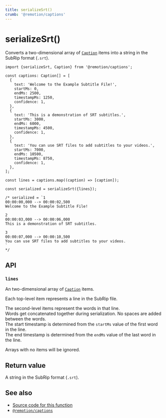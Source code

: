 ```yaml
---
title: serializeSrt()
crumb: '@remotion/captions'
---
```


# serializeSrt()<AvailableFrom v="4.0.216"/>

Converts a two-dimensional array of [`Caption`](/docs/captions/caption) items into a string in the SubRip format (`.srt`).

```tsx twoslash title="Example usage"
import {serializeSrt, Caption} from '@remotion/captions';

const captions: Caption[] = [
  {
    text: 'Welcome to the Example Subtitle File!',
    startMs: 0,
    endMs: 2500,
    timestampMs: 1250,
    confidence: 1,
  },
  {
    text: 'This is a demonstration of SRT subtitles.',
    startMs: 3000,
    endMs: 6000,
    timestampMs: 4500,
    confidence: 1,
  },
  {
    text: 'You can use SRT files to add subtitles to your videos.',
    startMs: 7000,
    endMs: 10500,
    timestampMs: 8750,
    confidence: 1,
  },
];

const lines = captions.map((caption) => [caption]);

const serialized = serializeSrt({lines});

/* serialized = `1
00:00:00,000 --> 00:00:02,500
Welcome to the Example Subtitle File!

2
00:00:03,000 --> 00:00:06,000
This is a demonstration of SRT subtitles.

3
00:00:07,000 --> 00:00:10,500
You can use SRT files to add subtitles to your videos.
`
*/
```

## API

### `lines`

An two-dimensional array of [`Caption`](/docs/captions/caption) items.

Each top-level item represents a line in the SubRip file.

The second-level items represent the words in that line.  
Words get concatenated together during serialization. No spaces are added between the words.  
The start timestamp is determined from the `startMs` value of the first word in the line.  
The end timestamp is determined from the `endMs` value of the last word in the line.

Arrays with no items will be ignored.

## Return value

A string in the SubRip format (`.srt`).

## See also

- [Source code for this function](https://github.com/remotion-dev/remotion/blob/main/packages/captions/src/serialize-srt.ts)
- [`@remotion/captions`](/docs/captions)
